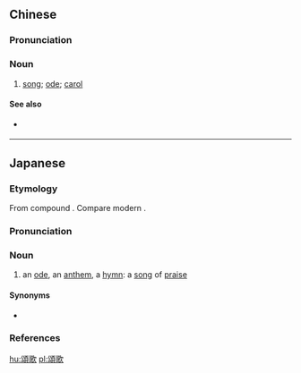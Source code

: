 {{also|颂歌}}
==Chinese==
{{zh-forms|s=颂歌}}

===Pronunciation===
{{zh-pron
|m=sònggē
|c=zung6 go1
|mn=qz,xm,zz:siōng-koa/xm:siòng-koa/xm,zz:siōng-ko/xm:siòng-ko
|cat=n
}}

===Noun===
{{zh-noun}}

# [[song]]; [[ode]]; [[carol]]

====See also====
* {{qualifier|not to be confused with}} {{zh-l|歌頌}}

----

==Japanese==
{{ja-kanjitab|yomi=o|しょう|か}}

===Etymology===
From {{etyl|ltc|ja|sort=しょうか}} compound {{m|zh|頌歌|tr=zjowng<sup>H</sup> ka|lit=praise + song}}.  Compare modern {{etyl|cmn|-}} {{zh-l|頌歌|tr=sònggē|carol}}.

===Pronunciation===
{{ja-pron|yomi=kanon|しょうか|acc=1|acc_ref=DJR}}

===Noun===
{{ja-noun|しょうか}}

# an [[ode]], an [[anthem]], a [[hymn]]: a [[song]] of [[praise]]

====Synonyms====
* {{ja-r|オード}}

===References===
<references/>

[[hu:頌歌]]
[[pl:頌歌]]